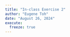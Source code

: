 ```yaml
---
title: "In-class Exercise 2"
author: "Eugene Toh"
date: "August 26, 2024"
execute:
  freeze: true
---
```

